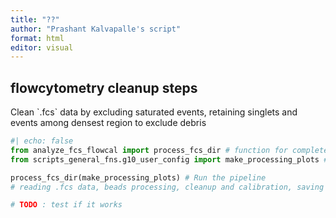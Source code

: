 ```yaml
---
title: "??"
author: "Prashant Kalvapalle's script"
format: html
editor: visual
---
```


<!--# TODO : make title a variable from R, set flatly theme with table of content ; figure out how to call the render with an output name set -->

## flowcytometry cleanup steps

Clean \`.fcs\` data by excluding saturated events, retaining singlets and events among densest region to exclude debris

```python
#| echo: false
from analyze_fcs_flowcal import process_fcs_dir # function for complete processing
from scripts_general_fns.g10_user_config import make_processing_plots # Import plotting key

process_fcs_dir(make_processing_plots) # Run the pipeline
# reading .fcs data, beads processing, cleanup and calibration, saving summary statistics and cleaned files

# TODO : test if it works
```

